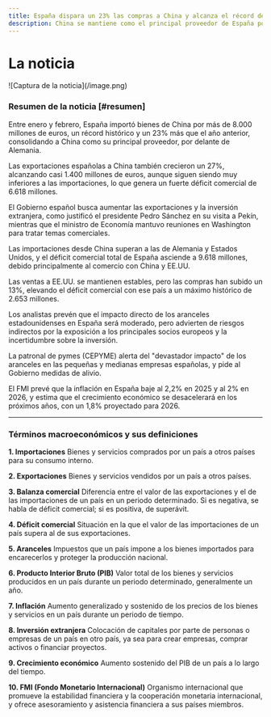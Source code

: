 ```yaml
---
title: España dispara un 23% las compras a China y alcanza el récord de 8.000 millones en dos meses
description: China se mantiene como el principal proveedor de España por segundo mes consecutivo, tras desbancar a Alemania en enero de este año
---
```


# La noticia
<Cards>
  <Card title="Visita la noticia" href="https://www.vozpopuli.com/economia/espana-dispara-un-23-las-compras-a-china-y-alcanza-el-record-de-8000-millones-en-dos-meses.html" />
</Cards>
![Captura de la noticia](/image.png)


### Resumen de la noticia [#resumen]

Entre enero y febrero, España importó bienes de China por más de 8.000 millones de euros, un récord histórico y un 23% más que el año anterior, consolidando a China como su principal proveedor, por delante de Alemania.

Las exportaciones españolas a China también crecieron un 27%, alcanzando casi 1.400 millones de euros, aunque siguen siendo muy inferiores a las importaciones, lo que genera un fuerte déficit comercial de 6.618 millones.

El Gobierno español busca aumentar las exportaciones y la inversión extranjera, como justificó el presidente Pedro Sánchez en su visita a Pekín, mientras que el ministro de Economía mantuvo reuniones en Washington para tratar temas comerciales.

Las importaciones desde China superan a las de Alemania y Estados Unidos, y el déficit comercial total de España asciende a 9.618 millones, debido principalmente al comercio con China y EE.UU.

Las ventas a EE.UU. se mantienen estables, pero las compras han subido un 13%, elevando el déficit comercial con ese país a un máximo histórico de 2.653 millones.

Los analistas prevén que el impacto directo de los aranceles estadounidenses en España será moderado, pero advierten de riesgos indirectos por la exposición a los principales socios europeos y la incertidumbre sobre la inversión.

La patronal de pymes (CEPYME) alerta del "devastador impacto" de los aranceles en las pequeñas y medianas empresas españolas, y pide al Gobierno medidas de alivio.

El FMI prevé que la inflación en España baje al 2,2% en 2025 y al 2% en 2026, y estima que el crecimiento económico se desacelerará en los próximos años, con un 1,8% proyectado para 2026.

---

### Términos macroeconómicos y sus definiciones

**1. Importaciones**
Bienes y servicios comprados por un país a otros países para su consumo interno.

**2. Exportaciones**
Bienes y servicios vendidos por un país a otros países.

**3. Balanza comercial**
Diferencia entre el valor de las exportaciones y el de las importaciones de un país en un periodo determinado. Si es negativa, se habla de déficit comercial; si es positiva, de superávit.

**4. Déficit comercial**
Situación en la que el valor de las importaciones de un país supera al de sus exportaciones.

**5. Aranceles**
Impuestos que un país impone a los bienes importados para encarecerlos y proteger la producción nacional.

**6. Producto Interior Bruto (PIB)**
Valor total de los bienes y servicios producidos en un país durante un periodo determinado, generalmente un año.

**7. Inflación**
Aumento generalizado y sostenido de los precios de los bienes y servicios en un país durante un periodo de tiempo.

**8. Inversión extranjera**
Colocación de capitales por parte de personas o empresas de un país en otro país, ya sea para crear empresas, comprar activos o financiar proyectos.

**9. Crecimiento económico**
Aumento sostenido del PIB de un país a lo largo del tiempo.

**10. FMI (Fondo Monetario Internacional)**
Organismo internacional que promueve la estabilidad financiera y la cooperación monetaria internacional, y ofrece asesoramiento y asistencia financiera a sus países miembros.
